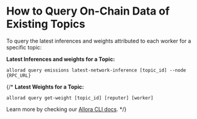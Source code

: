 # How to Query On-Chain Data of Existing Topics

To query the latest inferences and weights attributed to each worker for a specific topic:

**Latest Inferences and weights for a Topic:**

```
allorad query emissions latest-network-inference [topic_id] --node {RPC_URL}
```



{/* **Latest Weights for a Topic:**

```
allorad query get-weight [topic_id] [reputer] [worker]
```

Learn more by checking our [Allora CLI docs](../learn/cli). */}
